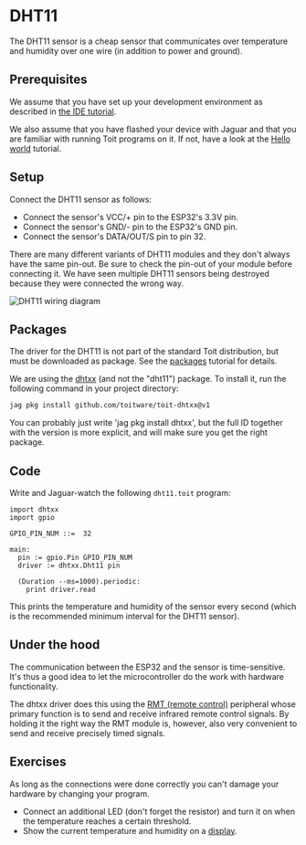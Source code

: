 
# DHT11
The DHT11 sensor is a cheap sensor that communicates over temperature and
humidity over one wire (in addition to power and ground).

## Prerequisites
We assume that you have set up your development environment as described
in [the IDE tutorial](../../setup/ide).

We also assume that you have flashed your device with Jaguar and that
you are familiar with running Toit programs on it.
If not, have a look at the [Hello world](../../setup/firstprogram) tutorial.

## Setup

Connect the DHT11 sensor as follows:
- Connect the sensor's VCC/+ pin to the ESP32's 3.3V pin.
- Connect the sensor's GND/- pin to the ESP32's GND pin.
- Connect the sensor's DATA/OUT/S pin to pin 32.

There are many different variants of DHT11 modules and they don't always
have the same pin-out. Be sure to check the pin-out of your module before
connecting it. We have seen multiple DHT11 sensors being destroyed
because they were connected the wrong way.

<img
  src={Dht11Diagram}
  alt="DHT11 wiring diagram"
/>

## Packages

The driver for the DHT11 is not part of the standard Toit distribution,
but must be downloaded as package. See the [packages](../../setup/packages)
tutorial for details.

We are using the [dhtxx](https://pkg.toit.io/package/github.com%2Ftoitware%2Ftoit-dhtxx@v1)
(and not the "dht11") package. To install it, run the following command
in your project directory:

```bash
jag pkg install github.com/toitware/toit-dhtxx@v1
```

<Note>
You can probably just write 'jag pkg install dhtxx', but the full ID together
with the version is more explicit, and will make sure you get the right package.
</Note>

## Code
Write and Jaguar-watch the following `dht11.toit` program:

```
import dhtxx
import gpio

GPIO_PIN_NUM ::=  32

main:
  pin := gpio.Pin GPIO_PIN_NUM
  driver := dhtxx.Dht11 pin

  (Duration --ms=1000).periodic:
    print driver.read
```

This prints the temperature and humidity of the sensor every second (which is
the recommended minimum interval for the DHT11 sensor).

## Under the hood
The communication between the ESP32 and the sensor is time-sensitive.
It's thus a good idea to let the microcontroller do the work with hardware
functionality.

The dhtxx driver does this using the
[RMT (remote control)](https://docs.espressif.com/projects/esp-idf/en/latest/esp32/api-reference/peripherals/rmt.html)
peripheral whose primary function is to send and receive infrared remote
control signals. By holding it the right way the RMT module is, however,
also very convenient to send and receive precisely timed signals.

## Exercises
As long as the connections were done correctly you can't damage your
hardware by changing your program.

- Connect an additional LED (don't forget the resistor) and turn it on when
  the temperature reaches a certain threshold.
- Show the current temperature and humidity on a [display](../ssd1306).
